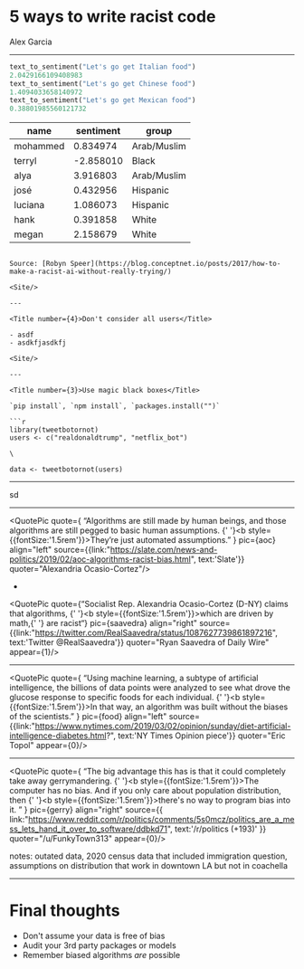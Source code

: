 
# **5** ways to write **racist code**
<Name>Alex Garcia</Name>

<Site/>

---
<Title number={5}>Use racist <Appear order={1} startValue={{display:'none'}}><span style={{color:'#f5ab35'}}>(or not diverse)</span></Appear> data</Title>

```python
text_to_sentiment("Let's go get Italian food")
2.0429166109408983
text_to_sentiment("Let's go get Chinese food")
1.4094033658140972
text_to_sentiment("Let's go get Mexican food")
0.38801985560121732
```

|name|sentiment|group
|-|-|-
|mohammed|0.834974|Arab/Muslim
|terryl|-2.858010|Black
|alya|3.916803|Arab/Muslim
|josé|0.432956|Hispanic
|luciana|1.086073|Hispanic
|hank|0.391858|White
|megan|2.158679|White
```

Source: [Robyn Speer](https://blog.conceptnet.io/posts/2017/how-to-make-a-racist-ai-without-really-trying/)

<Site/>

---

<Title number={4}>Don't consider all users</Title>

- asdf
- asdkfjasdkfj

<Site/>

---

<Title number={3}>Use magic black boxes</Title>

`pip install`, `npm install`, `packages.install("")`

```r
library(tweetbotornot)
users <- c("realdonaldtrump", "netflix_bot")

\

data <- tweetbotornot(users)

```

<Site/>

---

<Title number={2}>Trust the public</Title>

sd

<Site/>

---

<Title number={1}>Think code has no bias</Title>

<QuotePic quote={
  <span>
    “Algorithms are still made by human beings, and those algorithms are still pegged to basic human assumptions.
    {' '}<b style={{fontSize:'1.5rem'}}>They’re just automated assumptions</b>.”
  </span>}
pic={aoc}
align="left"
source={{link:"https://slate.com/news-and-politics/2019/02/aoc-algorithms-racist-bias.html", text:'Slate'}}
quoter="Alexandria Ocasio-Cortez"/>

-

<QuotePic quote={<span>“Socialist Rep. Alexandria Ocasio-Cortez (D-NY) claims that algorithms,
{' '}<b style={{fontSize:'1.5rem'}}>which are driven by math,</b>{' '}
are racist“</span>}
pic={saavedra}
align="right"
source={{link:"https://twitter.com/RealSaavedra/status/1087627739861897216", text:'Twitter @RealSaavedra'}}
quoter="Ryan Saavedra of Daily Wire"
appear={1}/>

<Site/>

---

<Title number={1}>Think code has no bias</Title>

<QuotePic quote={<span>
“Using machine learning, a subtype of artificial intelligence, the billions of data points were analyzed to see what drove the glucose response to specific foods for each individual.
{' '}<b style={{fontSize:'1.5rem'}}>In that way, an algorithm was built without the biases of the scientists.</b>”
</span>}
pic={food}
align="left"
source={{link:"https://www.nytimes.com/2019/03/02/opinion/sunday/diet-artificial-intelligence-diabetes.html?", text:'NY Times Opinion piece'}}
quoter="Eric Topol"
appear={0}/>

<Site/>

---

<Title number={1}>Think code has no bias</Title>

<QuotePic quote={<span>
“The big advantage this has is that it could completely take away gerrymandering.
{' '}<b style={{fontSize:'1.5rem'}}>The computer has no bias. </b>
And if you only care about population distribution, then
{' '}<b style={{fontSize:'1.5rem'}}>there's no way to program bias into it.</b>
”
</span>}
pic={gerry}
align="right"
source={{
  link:"https://www.reddit.com/r/politics/comments/5s0mcz/politics_are_a_mess_lets_hand_it_over_to_software/ddbkd71",
  text:'/r/politics (+193)'
}}
quoter="/u/FunkyTown313"
appear={0}/>

notes: outated data, 2020 census data that included immigration question, assumptions on distribution that work in downtown LA but not in coachella

<Site/>

---

# Final thoughts
- Don't assume your data is free of bias
- Audit your 3rd party packages or models
- Remember biased algorithms *are* possible

<Site/>
